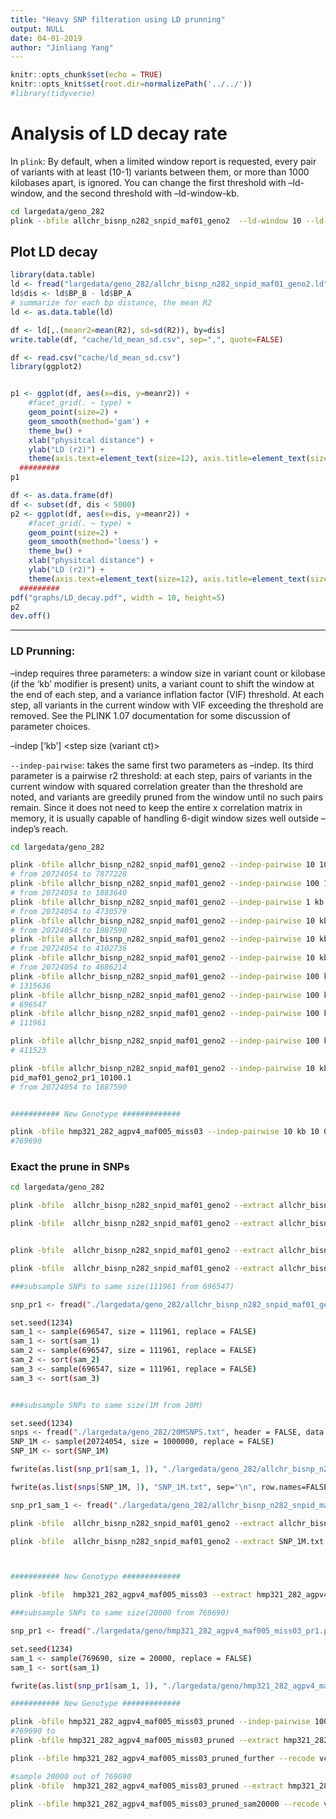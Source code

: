 ```yaml
---
title: "Heavy SNP filteration using LD prunning"
output: NULL
date: 04-01-2019
author: "Jinliang Yang"
---
```


```r
knitr::opts_chunk$set(echo = TRUE) 
knitr::opts_knit$set(root.dir=normalizePath('../../')) 
#library(tidyverse)
```

# Analysis of LD decay rate

In `plink`:
By default, when a limited window report is requested, every pair of variants with at least (10-1) variants between them, or more than 1000 kilobases apart, is ignored. You can change the first threshold with --ld-window, and the second threshold with --ld-window-kb.

```bash
cd largedata/geno_282
plink --bfile allchr_bisnp_n282_snpid_maf01_geno2  --ld-window 10 --ld-window-kb 100 --r2 --ld-window-r2 0  --out allchr_bisnp_n282_snpid_maf01_geno2
```

## Plot LD decay

```r
library(data.table)
ld <- fread("largedata/geno_282/allchr_bisnp_n282_snpid_maf01_geno2.ld", data.table=FALSE)
ld$dis <- ld$BP_B - ld$BP_A
# summarize for each bp distance, the mean R2 
ld <- as.data.table(ld)

df <- ld[,.(meanr2=mean(R2), sd=sd(R2)), by=dis]
write.table(df, "cache/ld_mean_sd.csv", sep=",", quote=FALSE)

df <- read.csv("cache/ld_mean_sd.csv")
library(ggplot2)


p1 <- ggplot(df, aes(x=dis, y=meanr2)) +
    #facet_grid(. ~ type) +
    geom_point(size=2) +
    geom_smooth(method='gam') +
    theme_bw() +
    xlab("physitcal distance") +
    ylab("LD (r2)") +
    theme(axis.text=element_text(size=12), axis.title=element_text(size=15) )
  #########
p1

df <- as.data.frame(df)
df <- subset(df, dis < 5000)
p2 <- ggplot(df, aes(x=dis, y=meanr2)) +
    #facet_grid(. ~ type) +
    geom_point(size=2) +
    geom_smooth(method='loess') +
    theme_bw() +
    xlab("physitcal distance") +
    ylab("LD (r2)") +
    theme(axis.text=element_text(size=12), axis.title=element_text(size=15) )
  #########
pdf("graphs/LD_decay.pdf", width = 10, height=5)
p2
dev.off()
```


------------------------

### LD Prunning:

--indep requires three parameters: a window size in variant count or kilobase (if the 'kb' modifier is present) units, a variant count to shift the window at the end of each step, and a variance inflation factor (VIF) threshold. At each step, all variants in the current window with VIF exceeding the threshold are removed. See the PLINK 1.07 documentation for some discussion of parameter choices.

--indep <window size>['kb'] <step size (variant ct)> <VIF threshold>

`--indep-pairwise`: takes the same first two parameters as --indep. Its third parameter is a pairwise r2 threshold: at each step, pairs of variants in the current window with squared correlation greater than the threshold are noted, and variants are greedily pruned from the window until no such pairs remain. Since it does not need to keep the entire <window size> x <window size> correlation matrix in memory, it is usually capable of handling 6-digit window sizes well outside --indep's reach.


```bash
cd largedata/geno_282

plink -bfile allchr_bisnp_n282_snpid_maf01_geno2 --indep-pairwise 10 10 0.1 --out allchr_bisnp_n282_snpid_maf01_geno2_pr1
# from 20724054 to 7877228
plink -bfile allchr_bisnp_n282_snpid_maf01_geno2 --indep-pairwise 100 10 0.1 --out allchr_bisnp_n282_snpid_maf01_geno2_pr1
# from 20724054 to 1883640
plink -bfile allchr_bisnp_n282_snpid_maf01_geno2 --indep-pairwise 1 kb 10 0.1 --out allchr_bisnp_n282_snpid_maf01_geno2_pr1
# from 20724054 to 4730579
plink -bfile allchr_bisnp_n282_snpid_maf01_geno2 --indep-pairwise 10 kb 10 0.1 --out allchr_bisnp_n282_snpid_maf01_geno2_pr1
# from 20724054 to 1887590
plink -bfile allchr_bisnp_n282_snpid_maf01_geno2 --indep-pairwise 10 kb 100 0.1 --out allchr_bisnp_n282_snpid_maf01_geno2_pr2e6
# from 20724054 to 4102736
plink -bfile allchr_bisnp_n282_snpid_maf01_geno2 --indep-pairwise 10 kb 100 0.2 --out allchr_bisnp_n282_snpid_maf01_geno2_pr1
# from 20724054 to 4686214
plink -bfile allchr_bisnp_n282_snpid_maf01_geno2 --indep-pairwise 100 kb 10 0.2 --out allchr_bisnp_n282_snpid_maf01_geno2_pr1
# 1315636
plink -bfile allchr_bisnp_n282_snpid_maf01_geno2 --indep-pairwise 100 kb 10 0.1 --out allchr_bisnp_n282_snpid_maf01_geno2_pr1
# 696547
plink -bfile allchr_bisnp_n282_snpid_maf01_geno2 --indep-pairwise 100 kb 10 0.032 --out allchr_bisnp_n282_snpid_maf01_geno2_pr1_0.032
# 111961

plink -bfile allchr_bisnp_n282_snpid_maf01_geno2 --indep-pairwise 100 kb 10 0.066 --out allchr_bisnp_n282_snpid_maf01_geno2_pr1_0.066
# 411523

plink -bfile allchr_bisnp_n282_snpid_maf01_geno2 --indep-pairwise 10 kb 10 0.1 --out allchr_bisnp_n282_sn
pid_maf01_geno2_pr1_10100.1
# from 20724054 to 1887590


########### New Genotype #############

plink -bfile hmp321_282_agpv4_maf005_miss03 --indep-pairwise 10 kb 10 0.1 --out hmp321_282_agpv4_maf005_miss03_pr1
#769690
```


### Exact the prune in SNPs

```bash
cd largedata/geno_282

plink -bfile  allchr_bisnp_n282_snpid_maf01_geno2 --extract allchr_bisnp_n282_snpid_maf01_geno2_pr1.prune.in --make-bed --out allchr_bisnp_n282_snpid_maf01_geno2_pruned

plink -bfile  allchr_bisnp_n282_snpid_maf01_geno2 --extract allchr_bisnp_n282_snpid_maf01_geno2_pr1_0.032.prune.in --make-bed --out allchr_bisnp_n282_snpid_maf01_geno2_0.032_pruned


plink -bfile  allchr_bisnp_n282_snpid_maf01_geno2 --extract allchr_bisnp_n282_snpid_maf01_geno2_pr1_0.066.prune.in --make-bed --out allchr_bisnp_n282_snpid_maf01_geno2_0.066_pruned

plink -bfile  allchr_bisnp_n282_snpid_maf01_geno2 --extract allchr_bisnp_n282_snpid_maf01_geno2_pr1_10100.1.prune.in --make-bed --out allchr_bisnp_n282_snpid_maf01_geno2_10100.1_pruned

###subsample SNPs to same size(111961 from 696547)

snp_pr1 <- fread("./largedata/geno_282/allchr_bisnp_n282_snpid_maf01_geno2_pr1.prune.in", header = FALSE, data.table=FALSE)

set.seed(1234)
sam_1 <- sample(696547, size = 111961, replace = FALSE)
sam_1 <- sort(sam_1)
sam_2 <- sample(696547, size = 111961, replace = FALSE)
sam_2 <- sort(sam_2)
sam_3 <- sample(696547, size = 111961, replace = FALSE)
sam_3 <- sort(sam_3)


###subsample SNPs to same size(1M from 20M)

set.seed(1234)
snps <- fread("./largedata/geno_282/20MSNPS.txt", header = FALSE, data.table=FALSE)
SNP_1M <- sample(20724054, size = 1000000, replace = FALSE)
SNP_1M <- sort(SNP_1M)

fwrite(as.list(snp_pr1[sam_1, ]), "./largedata/geno_282/allchr_bisnp_n282_snpid_maf01_geno2_pr1_sam_1.txt", sep="\n", row.names=FALSE, col.names = FALSE, quote=FALSE)

fwrite(as.list(snps[SNP_1M, ]), "SNP_1M.txt", sep="\n", row.names=FALSE, col.names = FALSE, quote=FALSE)

snp_pr1_sam_1 <- fread("./largedata/geno_282/allchr_bisnp_n282_snpid_maf01_geno2_pr1_sam_1.txt", header = FALSE, data.table=FALSE)

plink -bfile  allchr_bisnp_n282_snpid_maf01_geno2 --extract allchr_bisnp_n282_snpid_maf01_geno2_pr1_sam_1.txt --make-bed --out allchr_bisnp_n282_snpid_maf01_geno2_pr1_sam_1

plink -bfile  allchr_bisnp_n282_snpid_maf01_geno2 --extract SNP_1M.txt --make-bed --out allchr_bisnp_n282_snpid_maf01_1M



########### New Genotype #############

plink -bfile  hmp321_282_agpv4_maf005_miss03 --extract hmp321_282_agpv4_maf005_miss03_pr1.prune.in --make-bed --out hmp321_282_agpv4_maf005_miss03_pruned

###subsample SNPs to same size(20000 from 769690)

snp_pr1 <- fread("./largedata/geno/hmp321_282_agpv4_maf005_miss03_pr1.prune.in", header = FALSE, data.table=FALSE)

set.seed(1234)
sam_1 <- sample(769690, size = 20000, replace = FALSE)
sam_1 <- sort(sam_1)

fwrite(as.list(snp_pr1[sam_1, ]), "./largedata/geno/hmp321_282_agpv4_maf005_miss03_pr1_sam_1.txt", sep="\n", row.names=FALSE, col.names = FALSE, quote=FALSE)


```

```bash
########### New Genotype #############

plink -bfile hmp321_282_agpv4_maf005_miss03_pruned --indep-pairwise 100 kb 10 0.005 --out hmp321_282_agpv4_maf005_miss03_pruned_further
#769690 to 
plink -bfile hmp321_282_agpv4_maf005_miss03_pruned --extract hmp321_282_agpv4_maf005_miss03_pruned_further.prune.in --make-bed --out hmp321_282_agpv4_maf005_miss03_pruned_further

plink --bfile hmp321_282_agpv4_maf005_miss03_pruned_further --recode vcf-iid --out hmp321_282_agpv4_maf005_miss03_pruned_further

#sample 20000 out of 769690
plink -bfile  hmp321_282_agpv4_maf005_miss03_pruned --extract hmp321_282_agpv4_maf005_miss03_pr1_sam_1.txt --make-bed --out hmp321_282_agpv4_maf005_miss03_pruned_sam20000

plink --bfile hmp321_282_agpv4_maf005_miss03_pruned_sam20000 --recode vcf-iid --out hmp321_282_agpv4_maf005_miss03_pruned_sam20000

```

